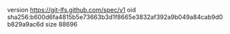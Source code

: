 version https://git-lfs.github.com/spec/v1
oid sha256:b600d6fa4815b5e73663b3d1f8665e3832af392a9b049a84cab9d0b829a9ac6d
size 88696
